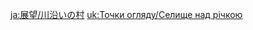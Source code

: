 {{Viewpoint
|id      = 303
|title   = The Village by the River
|title2  = Vimara Village
|subarea = Vimara Village
|area    = Ardravi Valley
|region  = Sumeru
|note    = This viewpoint will only appear after completing [[The World of Aranara]].{{verify|or earlier?}} Its entry is also hidden in the Archive before it is collected.
|text    = There is nothing to Vimara Village apart from a tranquil life. Come, exhausted traveler, rest here awhile.
|image   = Viewpoint The Village by the River.png
|map     = Viewpoint Location The Village by the River.png
}}

[[ja:展望/川沿いの村]]
[[uk:Точки огляду/Селище над річкою]]